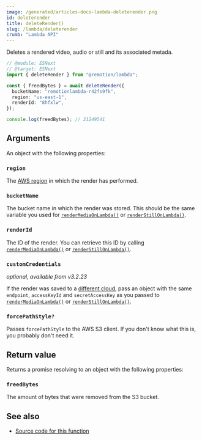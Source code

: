```yaml
---
image: /generated/articles-docs-lambda-deleterender.png
id: deleterender
title: deleteRender()
slug: /lambda/deleterender
crumb: "Lambda API"
---
```


Deletes a rendered video, audio or still and its associated metada.

```ts twoslash
// @module: ESNext
// @target: ESNext
import { deleteRender } from "@remotion/lambda";

const { freedBytes } = await deleteRender({
  bucketName: "remotionlambda-r42fs9fk",
  region: "us-east-1",
  renderId: "8hfxlw",
});

console.log(freedBytes); // 21249541
```

## Arguments

An object with the following properties:

### `region`

The [AWS region](/docs/lambda/region-selection) in which the render has performed.

### `bucketName`

The bucket name in which the render was stored. This should be the same variable you used for [`renderMediaOnLambda()`](/docs/lambda/rendermediaonlambda) or [`renderStillOnLambda()`](/docs/lambda/renderstillonlambda).

### `renderId`

The ID of the render. You can retrieve this ID by calling [`renderMediaOnLambda()`](/docs/lambda/rendermediaonlambda) or [`renderStillOnLambda()`](/docs/lambda/renderstillonlambda).

### `customCredentials`

_optional, available from v3.2.23_

If the render was saved to a [different cloud](/docs/lambda/custom-destination#saving-to-another-cloud), pass an object with the same `endpoint`, `accessKeyId` and `secretAccessKey` as you passed to [`renderMediaOnLambda()`](/docs/lambda/rendermediaonlambda#outname) or [`renderStillOnLambda()`](/docs/lambda/renderstillonlambda#outname).

### `forcePathStyle?`<AvailableFrom v="4.0.202" />

Passes `forcePathStyle` to the AWS S3 client. If you don't know what this is, you probably don't need it.


## Return value

Returns a promise resolving to an object with the following properties:

### `freedBytes`

The amount of bytes that were removed from the S3 bucket.

## See also

- [Source code for this function](https://github.com/remotion-dev/remotion/blob/main/packages/lambda/src/api/delete-render.ts)
